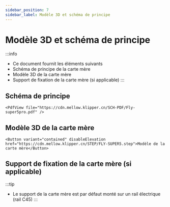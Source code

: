 ```yaml
---
sidebar_position: 7
sidebar_label: Modèle 3D et schéma de principe
---
```


# Modèle 3D et schéma de principe

:::info
* Ce document fournit les éléments suivants
* Schéma de principe de la carte mère
* Modèle 3D de la carte mère
* Support de fixation de la carte mère (si applicable)
:::

## Schéma de principe

    <PdfView file="https://cdn.mellow.klipper.cn/SCH-PDF/Fly-super5pro.pdf" />


## Modèle 3D de la carte mère

    <Button variant="contained" disableElevation href="https://cdn.mellow.klipper.cn/STEP/FLY-SUPER5.step">Modèle de la carte mère</Button>


## Support de fixation de la carte mère (si applicable)

:::tip
* Le support de la carte mère est par défaut monté sur un rail électrique (rail C45)
:::
